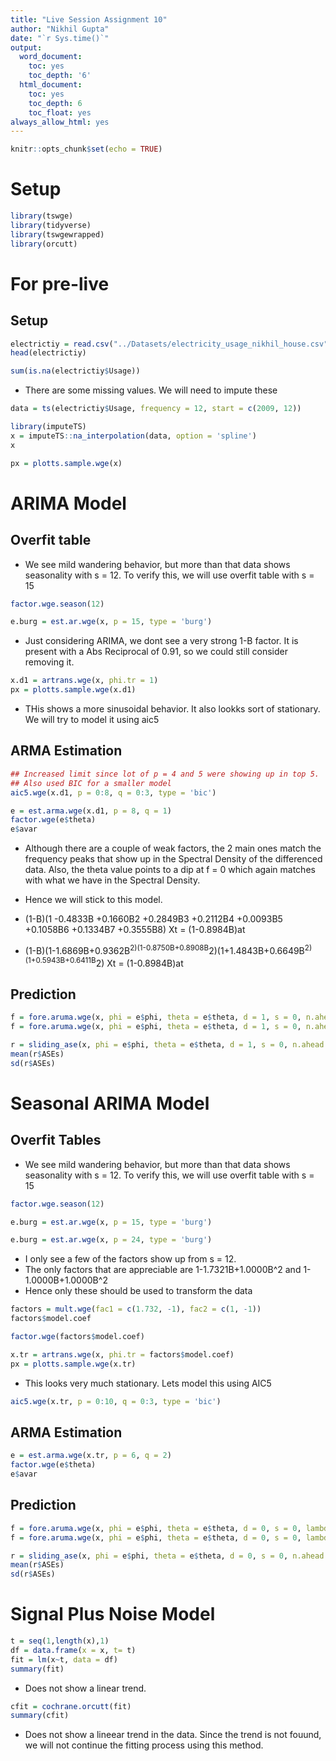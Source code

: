 ```yaml
---
title: "Live Session Assignment 10"
author: "Nikhil Gupta"
date: "`r Sys.time()`"
output:
  word_document:
    toc: yes
    toc_depth: '6'
  html_document:
    toc: yes
    toc_depth: 6
    toc_float: yes
always_allow_html: yes
---
```



```r
knitr::opts_chunk$set(echo = TRUE)
```

# Setup

```r
library(tswge)
library(tidyverse)
library(tswgewrapped)
library(orcutt)
```


# For pre-live

## Setup

```r
electrictiy = read.csv("../Datasets/electricity_usage_nikhil_house.csv")
head(electrictiy)
```

```r
sum(is.na(electrictiy$Usage))
```


* There are some missing values. We will need to impute these

```r
data = ts(electrictiy$Usage, frequency = 12, start = c(2009, 12))

library(imputeTS)
x = imputeTS::na_interpolation(data, option = 'spline')
x
```


```r
px = plotts.sample.wge(x)
```

# ARIMA Model

## Overfit table

* We see mild wandering behavior, but more than that data shows seasonality with s = 12. To verify this, we will use overfit table with s = 15

```r
factor.wge.season(12)
```

```r
e.burg = est.ar.wge(x, p = 15, type = 'burg')
```

* Just considering ARIMA, we dont see a very strong 1-B factor. It is present with a Abs Reciprocal of 0.91, so we could still consider removing it.

```r
x.d1 = artrans.wge(x, phi.tr = 1)
px = plotts.sample.wge(x.d1)
```

* THis shows a more sinusoidal behavior. It also lookks sort of stationary. We will try to model it using aic5

## ARMA Estimation
```r
## Increased limit since lot of p = 4 and 5 were showing up in top 5. 
## Also used BIC for a smaller model
aic5.wge(x.d1, p = 0:8, q = 0:3, type = 'bic') 
```

```r
e = est.arma.wge(x.d1, p = 8, q = 1)
factor.wge(e$theta)
e$avar
```

* Although there are a couple of weak factors, the 2 main ones match the frequency peaks that show up in the Spectral Density of the differenced data. Also, the theta value points to a dip at f = 0 which again matches with what we have in the Spectral Density.
* Hence we will stick to this model.

* (1-B)(1 -0.4833B +0.1660B2 +0.2849B3 +0.2112B4 +0.0093B5 +0.1058B6 +0.1334B7 +0.3555B8) Xt = (1-0.8984B)at
* (1-B)(1-1.6869B+0.9362B^2)(1-0.8750B+0.8908B^2)(1+1.4843B+0.6649B^2)(1+0.5943B+0.6411B^2) Xt = (1-0.8984B)at

## Prediction
```r
f = fore.aruma.wge(x, phi = e$phi, theta = e$theta, d = 1, s = 0, n.ahead = 12, limits = FALSE)
f = fore.aruma.wge(x, phi = e$phi, theta = e$theta, d = 1, s = 0, n.ahead = 12, limits = FALSE, lastn = TRUE)
```

```r
r = sliding_ase(x, phi = e$phi, theta = e$theta, d = 1, s = 0, n.ahead = 12, batch_size = 60)
mean(r$ASEs)
sd(r$ASEs)
```



# Seasonal ARIMA Model

## Overfit Tables

* We see mild wandering behavior, but more than that data shows seasonality with s = 12. To verify this, we will use overfit table with s = 15

```r
factor.wge.season(12)
```


```r
e.burg = est.ar.wge(x, p = 15, type = 'burg')
```


```r
e.burg = est.ar.wge(x, p = 24, type = 'burg')
```

* I only see a few of the factors show up from s = 12. 
* The only factors that are appreciable are 1-1.7321B+1.0000B^2 and 1-1.0000B+1.0000B^2
* Hence only these should be used to transform the data

```r
factors = mult.wge(fac1 = c(1.732, -1), fac2 = c(1, -1))
factors$model.coef

factor.wge(factors$model.coef)

```

```r
x.tr = artrans.wge(x, phi.tr = factors$model.coef)
px = plotts.sample.wge(x.tr)
```

* This looks very much stationary. Lets model this using AIC5

```r
aic5.wge(x.tr, p = 0:10, q = 0:3, type = 'bic')
```

## ARMA Estimation
```r
e = est.arma.wge(x.tr, p = 6, q = 2)
factor.wge(e$theta)
e$avar
```

## Prediction
```r
f = fore.aruma.wge(x, phi = e$phi, theta = e$theta, d = 0, s = 0, lambda = factors$model.coef, n.ahead = 12, limits = FALSE)
f = fore.aruma.wge(x, phi = e$phi, theta = e$theta, d = 0, s = 0, lambda = factors$model.coef, n.ahead = 12, limits = FALSE, lastn = TRUE)
```

```r
r = sliding_ase(x, phi = e$phi, theta = e$theta, d = 0, s = 0, n.ahead = 12, batch_size = 60, lambda = factors$model.coef)
mean(r$ASEs)
sd(r$ASEs)
```

# Signal Plus Noise Model

```r
t = seq(1,length(x),1)
df = data.frame(x = x, t= t)
fit = lm(x~t, data = df)
summary(fit)
```

* Does not show a linear trend.

```r
cfit = cochrane.orcutt(fit) 
summary(cfit)
```

* Does not show a lineear trend in the data. Since the trend is not fouund, we will not continue the fitting process using this method.
```r

```


